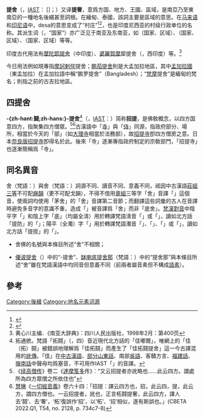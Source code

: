 {{distinguish|提舍佛|優波提舍}}
'''提舍'''（{{sa|𑖟𑖸𑖫|mode=S}}，[[IAST|IAST]]：{{IAST|deśa}} [{{IPA|ˈd̪eː.ɕɐ}}]；{{my|m=ဒေသ|p=deit͟há}}）又译'''提奢'''，意爲方国、地方、王國、區域，是南亞乃至東南亞的一種地名後綴甚至詞根。在緬甸、泰國，該詞主要是區域的意思。在[[马来语|马来语]]和[[印尼语|印尼语]]中，desa的意思变成了“村庄”<ref>{{cite book |author1=杨贵谊 |author2=陈妙华 |title=马来语大词典 |date=1988 |publisher=世界书局 |isbn=967998401X |page=302}}</ref><ref>{{cite book |author1=梁立基 |title=新印度尼西亚语汉语词典 |date=1989 |publisher=商务印书馆 |isbn=9787100008037 |page=155}}</ref>，也是印度尼西亚的村级行政单位的名称。其派生词{{lang|sa|प्रदेश}}（{{IAST|pradeśa}}，“国家”）亦广泛见于南亚及东南亚，如{{lang-km|ប្រទេស|tr=prɑteih}}（国家、区域）、{{lang-th|ประเทศ|tr=bprà-têet}}（国家、区域）、{{lang-lo|ປະເທດ|tr=pa thēt}}（国家、区域）等等。

印度古代用法有[[摩陀耶提舍|摩陀耶提舍]]（中印度）、[[梵摩|婆羅賀摩]]犀提舍（{{IAST|Brahmāsideśa}}，西印度）等。<ref>黄心川主编．《南亚大辞典》：四川人民出版社，1998年2月：第400页</ref>

今日用法例如{{le|摩訶剌侘提舍|Desh region|“提舍地區”}}現專指[[马哈拉施特拉|摩訶剌侘]]提舍；[[孟加拉_(地區)|鹏茄提舍]]則是大孟加拉地區，其中[[孟加拉國|孟加拉國]]（東孟加拉）在孟加拉語中稱“鹏罗提舍”（Bangladesh）；“[[梵摩|梵摩]]提舍”是緬甸的梵名；{{le|崛阇罗提舍|Gurjaradesa}}則指{{le|德里蘇丹國統治時期 (古吉拉特)|Gujarat under Delhi Sultanate|德里蘇丹國佔領}}之前的古吉拉地區。

=={{Anchor|招提}}{{Anchor|拓鬪提舍}}四提舍==
'''{{zy|拓|-{zh-hk:Zek3;zh-tw:ㄓˊ;zh-cn:Zhí}-}}-{zh-hant:鬪;zh-hans:{{zy|斗|dòu}}}-提舍'''<ref>拓通摭。梵語「拓鬪」（{{IAST|catur}}，四）音近現代北方話的「佳嘟爾」，唯網上的「佳（拓）鬪」被錯誤地理解爲「佳拓鬪」而產生了「佳拓鬪提舍」這一今古譯混用的[[訛傳|訛傳]]。「佳」在[[中古漢語|中古漢語]]、[[膠遼官話|部分山東話]]、南部[[吳語|吳語]]、客贛方言、[[閩語|福建話]]、[[粵語|嶺南話]]中聲母均爲塞音，不可用作IAST「{{IAST|ca}}」的音譯。</ref>（{{sa|[[File:Tirhuta_numeral_4.png|12px]]𑖟𑖸𑖫|mode=S}}，[[IAST|IAST]]：{{IAST|catur deśa}}）简称'''招提'''，是佛敎概念，以四方国意四方，指聚集四方僧眾。<ref>《[[续高僧传|续高僧传]]》卷二《[[達摩笈多|達摩笈多]]传》：“又云招提者亦訛略也……此云四方。謂處所為四方眾僧之所依住也”</ref><ref>[[慧琳|慧琳]]《[[一切經音義|一切經音義]]》卷六十四：「招提：譯云四方也，招，此云四，提，此云方，謂四方僧也。一云招提者，訛也，正言柘鬪提奢，此云四方，譯人去‘鬪’、去‘奢’，‘柘’復誤作‘招’，以‘柘’、‘招’相似，遂有斯誤也。」(CBETA 2022.Q1, T54, no. 2128, p. 734c7-8)</ref>古漢語中「[[:wikt:寺|寺]]」與「[[:wikt:侍|侍]]」同源，指政府部分、場所，相當於今天的「部」（如[[大理寺|大理寺]]相當於法務部），故[[招提寺|招提寺]]卽四方僧房之意。日本[[奈良县|奈良]][[唐招提寺|唐招提寺]]卽得名於此。後來「寺」逐漸專指政府制定的宗敎部門，「招提寺」也逐漸簡稱爲「寺」。

==同名異音==
{{zy|提|-{zh-cn:tí;zh-tw:ㄊㄧˊ}-}}舍（梵語：{{IAST|deśa}}）與{{zy|提|-{zh-cn:dī;zh-tw:ㄉㄧ}-}}舍（梵語：{{IAST|tiṣya}}）詞源不同、讀音不同、意義不同，祗因中古漢語[[莊組|莊組]][[三等|三等]]不可配[[麻韻|麻韻]]（更不可配戈韻），不得不借用[[章組|章組]]三等字「舍」音譯「{{IAST|ṣya}}」這個音，使兩詞均使用「茅舍」的「舍」音譯第二音節；而翻譯這些詞彙的古人在音譯時避免多音字的意識不重，造成「{{IAST|tiṣya}}」被音譯爲「{{zy|提|-{zh-cn:dī;zh-tw:ㄉㄧ}-}}舍」而非「底舍」。[[梵漢對音|梵漢對音]]中陰平字「{{zy|提|-{zh-cn:dī;zh-tw:ㄉㄧ}-}}」和陰上字「底」（均屬全淸）用於轉譯梵語淸音「{{IAST|te}}」或「{{IAST|ti/tī}}」，讀如北方話「提防」的「{{zy|提|-{zh-cn:dī;zh-tw:ㄉㄧ}-}}」；陽平（全濁）字「{{zy|提|-{zh-cn:tí;zh-tw:ㄊㄧˊ}-}}」用於轉譯梵語濁音「{{IAST|de}}」、「{{IAST|di/dī}}」、「{{IAST|dhe}}」或「{{IAST|dhi/dhī}}」，讀如北方話「提拔」的「{{zy|提|-{zh-cn:tí;zh-tw:ㄊㄧˊ}-}}」。
*{{zy|提|-{zh-cn:Dī;zh-tw:ㄉㄧ}-}}舍佛的名號與本條目所述“{{zy|提|-{zh-cn:tí;zh-tw:ㄊㄧˊ}-}}舍”不相關；
*[[優波提舍|優波提舍]]（{{sa|𑖄𑖢𑖟𑖸𑖫|mode=S}}）中的“-提舍”、[[wikisource:zh:佛學大辭典/阿缽底缽喇底提舍那|缽喇底提舍那]]（梵語：{{IAST|prati-deśana}}）中的“提舍那”與本條目所述“{{zy|提|-{zh-cn:tí;zh-tw:ㄊㄧˊ}-}}舍”雖在梵語漢語中均同音但意義不同（前兩者屬音素但不構成[[語素|語素]]）。

==參考==
{{reflist}}

[[Category:後綴|Category:後綴]]
[[Category:地名元素词源|Category:地名元素词源]]